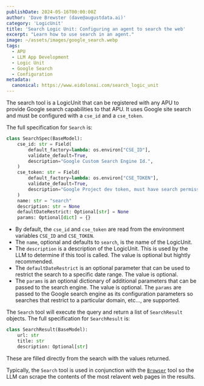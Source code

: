 ```yaml
---
publishDate: 2024-05-16T00:00:00Z
author: 'Dave Brewster (dave@augustdata.ai)'
category: 'LogicUnit'
title: 'Search Logic Unit: Configuring an agent to search the web'
excerpt: "Learn how to use search in an agent."
image: ~/assets/images/google_search.webp
tags:
  - APU
  - LLM App Development
  - Logic Unit
  - Google Search
  - Configuration
metadata:
  canonical: https://www.eidolonai.com/search_logic_unit
---
```

The search tool is a LogicUnit that can be registered with any APU to provide Google search capabilities to
that APU. It uses Google site search and must be configured with a `cse_id` and a `cse_token`. 

The full specification for `Search` is:

```python
class SearchSpec(BaseModel):
    cse_id: str = Field(
        default_factory=lambda: os.environ["CSE_ID"],
        validate_default=True,
        description="Google Custom Search Engine Id.",
    )
    cse_token: str = Field(
        default_factory=lambda: os.environ["CSE_TOKEN"],
        validate_default=True,
        description="Google Project dev token, must have search permissions.",
    )
    name: str = "search"
    description: str = None
    defaultDateRestrict: Optional[str] = None
    params: Optional[dict] = {}
```

* By default, the `cse_id` and `cse_token` are read from the environment variables `CSE_ID` and `CSE_TOKEN`.
* The `name`, optional and defaults to `search`, is the name of the LogicUnit.
* The `description` is a description of the LogicUnit. This is used by the LLM to determine if this tool is called.
  The value is optional but hightly recommended.
* The `defaultDateRestrict` is an optional parameter that can be used to restrict the search to a specific date range.
  The value is optional.
* The `params` is an optional dictionary of additional parameters that can be passed to the search engine. The value is optional.
  The `params` are passed to the Google search engine as its configuration parameters so searches that restrict to a particular
  domain, etc..., are supported.

The `Search` tool will execute the query and return a list of `SearchResult` objects. The full specification for `SearchResult` is:

```python
class SearchResult(BaseModel):
    url: str
    title: str
    description: Optional[str]
```

These are filled directly from the search with the values returned.

Typically, the `Search` tool is used in conjunction with the [`Browser`](/browser_logic_unit) tool so the LLM can scrape the contents
of the most relavent web pages in the results.
